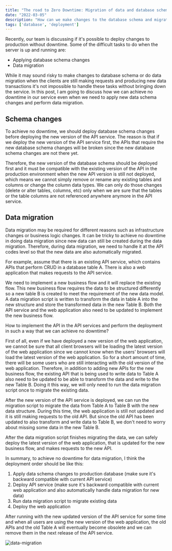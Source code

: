 ```yaml
---
title: "The road to Zero Downtime: Migration of data and database schema changes"
date: "2022-03-05"
description: "How can we make changes to the database schema and migrate data without any downtime in the server?"
tags: ['database', 'deployment']
---
```


Recently, our team is discussing if it's possible to deploy changes to production without downtime. Some of the difficult tasks to do when the server is up and running are:
* Applying database schema changes
* Data migration

While it may sound risky to make changes to database schema or do data migration when the clients are still making requests and producing new data transactions it's not impossible to handle these tasks without bringing down the service. In this post, I am going to discuss how we can achieve no downtime in our service even when we need to apply new data schema changes and perform data migration.
## Schema changes

To achieve no downtime, we should deploy database schema changes before deploying the new version of the API service. The reason is that if we deploy the new version of the API service first, the APIs that require the new database schema changes will be broken since the new database schema changes are not there yet.

Therefore, the new version of the database schema should be deployed first and it must be compatible with the existing version of the API in the production environment when the new API version is still not deployed, which means we cannot simply remove or rename any existing tables and columns or change the column data types. We can only do those changes (delete or alter tables, columns, etc) only when we are sure that the tables or the table columns are not referenced anywhere anymore in the API service.

## Data migration

Data migration may be required for different reasons such as infrastructure changes or business logic changes. It can be tricky to achieve no downtime in doing data migration since new data can still be created during the data migration. Therefore, during data migration, we need to handle it at the API codes level so that the new data are also automatically migrated. 

For example, assume that there is an existing API service, which contains APIs that perform CRUD in a database table A. There is also a web application that makes requests to the API service.

We need to implement a new business flow and it will replace the existing flow. This new business flow requires the data to be structured differently so a new table B is created to meet the requirement of the new data model. A data migration script is written to transform the data in table A into the new structure and store the transformed data in the new Table B. Both the API service and the web application also need to be updated to implement the new business flow.

How to implement the API in the API services and perform the deployment in such a way that we can achieve no downtime?

First of all, even if we have deployed a new version of the web application, we cannot be sure that all client browsers will be loading the latest version of the web application since we cannot know when the users' browsers will load the latest version of the web application. So for a short amount of time, there will be some users who are still interacting with the old version of the web application. Therefore, in addition to adding new APIs for the new business flow, the existing API that is being used to write data to Table A also need to be updated to be able to transform the data and write to the new Table B. Doing it this way, we will only need to run the data migration script once to migrate the existing data.

After the new version of the API service is deployed, we can run the migration script to migrate the data from Table A to Table B with the new data structure. During this time, the web application is still not updated and it is still making requests to the old API. But since the old API has been updated to also transform and write data to Table B, we don't need to worry about missing some data in the new Table B.

After the data migration script finishes migrating the data, we can safely deploy the latest version of the web application, that is updated for the new business flow, and makes requests to the new API.

In summary, to achieve no downtime for data migration, I think the deployment order should be like this:
1. Apply data schema changes to production database (make sure it's backward compatible with current API service)
2. Deploy API service (make sure it's backward compatible with current web application and also automatically handle data migration for new data)
3. Run data migration script to migrate existing data
4. Deploy the web application

After running with the new updated version of the API service for some time and when all users are using the new version of the web application, the old APIs and the old Table A will eventually become obsolete and we can remove them in the next release of the API service.

![data-migration](./images/data-migration.png)


